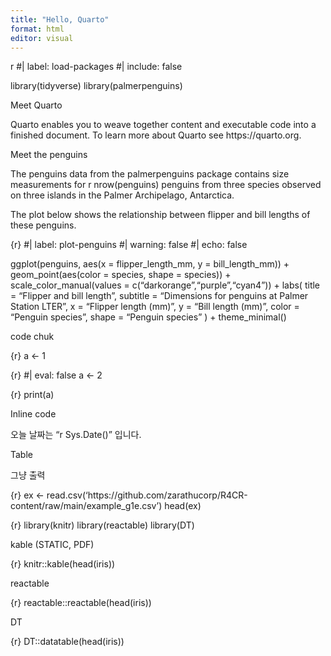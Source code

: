 ```yaml
---
title: "Hello, Quarto"
format: html
editor: visual
---
```


{r}
#| label: load-packages
#| include: false

library(tidyverse)
library(palmerpenguins)

Meet Quarto

Quarto enables you to weave together content and executable code into a finished document. To learn more about Quarto see https://quarto.org.

Meet the penguins

The penguins data from the palmerpenguins package contains size measurements for r nrow(penguins) penguins from three species observed on three islands in the Palmer Archipelago, Antarctica.

The plot below shows the relationship between flipper and bill lengths of these penguins.

{r}
#| label: plot-penguins
#| warning: false
#| echo: false

ggplot(penguins, 
       aes(x = flipper_length_mm, y = bill_length_mm)) +
  geom_point(aes(color = species, shape = species)) +
  scale_color_manual(values = c("darkorange","purple","cyan4")) +
  labs(
    title = "Flipper and bill length",
    subtitle = "Dimensions for penguins at Palmer Station LTER",
    x = "Flipper length (mm)", y = "Bill length (mm)",
    color = "Penguin species", shape = "Penguin species"
  ) +
  theme_minimal()

code chuk

{r}
a <- 1

{r}
#| eval: false
a <- 2

{r}
print(a)

Inline code

오늘 날짜는 "r Sys.Date()" 입니다.

Table

그냥 출력

{r}
ex <- read.csv('https://github.com/zarathucorp/R4CR-content/raw/main/example_g1e.csv')
head(ex)

{r}
library(knitr)
library(reactable)
library(DT)

kable (STATIC, PDF)

{r}
knitr::kable(head(iris))

reactable

{r}
reactable::reactable(head(iris))

DT

{r}
DT::datatable(head(iris))

